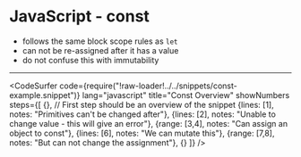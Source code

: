 
# JavaScript - const

- follows the same block scope rules as `let`
- can not be re-assigned after it has a value
- do not confuse this with immutability

---
<CodeSurfer
  code={require("!raw-loader!../../snippets/const-example.snippet")}
  lang="javascript"
  title="Const Overview"
  showNumbers
  steps={[
    {}, // First step should be an overview of the snippet
    {lines: [1], notes: "Primitives can't be changed after"},
    {lines: [2], notes: "Unable to change value - this will give an error"},
    {range: [3,4], notes: "Can assign an object to const"},
    {lines: [6], notes: "We can mutate this"},
    {range: [7,8], notes: "But can not change the assignment"},
    {}
  ]}
/>